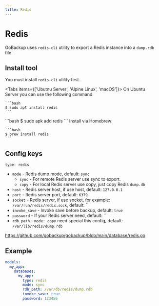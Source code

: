 ```yaml
---
title: Redis
---
```



# Redis

GoBackup uses `redis-cli` utility to export a Redis instance into a `dump.rdb` file.

## Install tool

You must install `redis-cli` utility first.


<Tabs items={['Ubutnu Server', 'Alpine Linux', 'macOS']}>
  <Tab>
    On Ubuntu Server you can use the following command:

    ```bash 
    $ sudo apt install redis
    ```
  </Tab>
  <Tab>
    ```bash 
    $ sudo apk add redis
    ```
  </Tab>
  <Tab>
    Install via Homebrew:
    
    ```bash
    $ brew install redis
    ```
  </Tab>
</Tabs>

## Config keys

`type: redis`

- `mode` - Redis dump mode, default: `sync`
  - `sync` - For remote Redis server use sync to export.
  - `copy` - For local Redis server use copy, just copy Redis `dump.db`
- `host` - Redis server host, if use host, default: `127.0.0.1`
- `port` - Redis server port, default: `6379`
- `socket` - Redis server, if use socket, for example: `/var/run/redis/redis.sock`, default: ``
- `invoke_save` - Invoke save before backup, default: `true`
- `password` - If your Redis server need, default: ``
- `rdb_path` - `mode: copy` need special this config, default: `/var/lib/redis/dump.rdb`

https://github.com/gobackup/gobackup/blob/main/database/redis.go

## Example

```yml
models:
  my_app:
    databases:
      my_app:
        type: redis
        mode: sync
        rdb_path: /var/db/redis/dump.rdb
        invoke_save: true
        password: 123456
```
